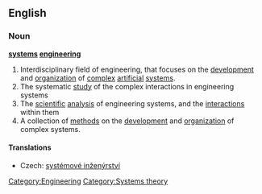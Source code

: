 ==English==
===Noun===
{{wikipedia}}
'''[[systems]] [[engineering]]'''
# Interdisciplinary field of engineering, that focuses on the [[development]] and [[organization]] of [[complex]] [[artificial]] [[system]]s. 
# The systematic [[study]] of the complex interactions in engineering systems 
# The [[scientific]] [[analysis]] of engineering systems, and the [[interaction]]s within them
# A collection of [[method]]s on the [[development]] and [[organization]] of complex systems.

====Translations====
{{trans-top|interdisciplinary field of engineering}}
* Czech: [[systémové inženýrství]] {{n}}
{{trans-mid}}
{{trans-bottom}}

[[Category:Engineering]]
[[Category:Systems theory]]